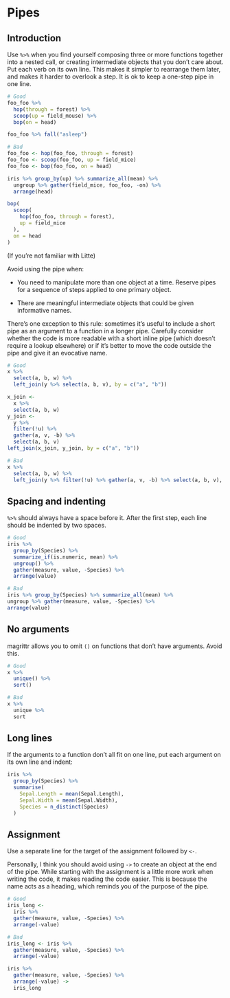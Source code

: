 # Pipes

## Introduction

Use `%>%` when you find yourself composing three or more functions together 
into a nested call, or creating intermediate objects that you don't care about.
Put each verb on its own line.  This makes it simpler to rearrange 
them later, and makes it harder to overlook a step. It is ok to keep a one-step 
pipe in one line.

```r
# Good
foo_foo %>%
  hop(through = forest) %>%
  scoop(up = field_mouse) %>%
  bop(on = head)

foo_foo %>% fall("asleep")

# Bad
foo_foo <- hop(foo_foo, through = forest)
foo_foo <- scoop(foo_foo, up = field_mice)
foo_foo <- bop(foo_foo, on = head)

iris %>% group_by(up) %>% summarize_all(mean) %>%
  ungroup %>% gather(field_mice, foo_foo, -on) %>%
  arrange(head)

bop(
  scoop(
    hop(foo_foo, through = forest),
    up = field_mice
  ),
  on = head
)
```

(If you're not familiar with Litte)

Avoid using the pipe when:

* You need to manipulate more than one object at a time. Reserve pipes for a 
  sequence of steps applied to one primary object.
 
* There are meaningful intermediate objects that could be given
  informative names.

There's one exception to this rule: sometimes it's useful to include a short
pipe as an argument to a function in a longer pipe. Carefully consider whether
the code is more readable with a short inline pipe (which doesn't require a
lookup elsewhere) or if it's better to move the code outside the pipe and give
it an evocative name.

```r
# Good
x %>%
  select(a, b, w) %>%
  left_join(y %>% select(a, b, v), by = c("a", "b"))

x_join <-
  x %>%
  select(a, b, w)
y_join <-
  y %>%
  filter(!u) %>%
  gather(a, v, -b) %>%
  select(a, b, v)
left_join(x_join, y_join, by = c("a", "b"))

# Bad
x %>%
  select(a, b, w) %>%
  left_join(y %>% filter(!u) %>% gather(a, v, -b) %>% select(a, b, v), by = c("a", "b"))
```

## Spacing and indenting

`%>%` should always have a space before it. After the first step, each line 
should be indented by two spaces.

```r
# Good
iris %>%
  group_by(Species) %>%
  summarize_if(is.numeric, mean) %>%
  ungroup() %>%
  gather(measure, value, -Species) %>%
  arrange(value)

# Bad
iris %>% group_by(Species) %>% summarize_all(mean) %>%
ungroup %>% gather(measure, value, -Species) %>%
arrange(value)
```

## No arguments

magrittr allows you to omit `()` on functions that don't have arguments. Avoid 
this.

```r
# Good
x %>% 
  unique() %>%
  sort()

# Bad
x %>% 
  unique %>%
  sort
```


## Long lines

If the arguments to a function don't all fit on one line, put each argument on 
its own line and indent:

```r
iris %>%
  group_by(Species) %>%
  summarise(
    Sepal.Length = mean(Sepal.Length),
    Sepal.Width = mean(Sepal.Width),
    Species = n_distinct(Species)
  )
```

## Assignment

Use a separate line for the target of the assignment followed by `<-`.

Personally, I think you should avoid using `->` to create an object at the end 
of the pipe. While starting with the assignment is a little more work when 
writing the code, it makes reading the code easier. This is because the name 
acts as a heading, which reminds you of the purpose of the pipe.

```r
# Good
iris_long <-
  iris %>%
  gather(measure, value, -Species) %>%
  arrange(-value)

# Bad
iris_long <- iris %>%
  gather(measure, value, -Species) %>%
  arrange(-value)

iris %>%
  gather(measure, value, -Species) %>%
  arrange(-value) ->
  iris_long
```
